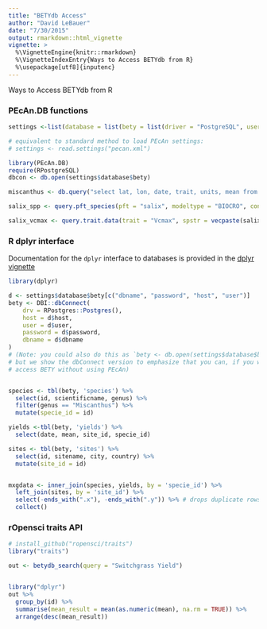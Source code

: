 ```yaml
---
title: "BETYdb Access"
author: "David LeBauer"
date: "7/30/2015"
output: rmarkdown::html_vignette
vignette: >
  %\VignetteEngine{knitr::rmarkdown}
  %\VignetteIndexEntry{Ways to Access BETYdb from R}
  %\usepackage[utf8]{inputenc}
---
```


Ways to Access BETYdb from R

### PEcAn.DB functions

```r
settings <-list(database = list(bety = list(driver = "PostgreSQL", user = "bety", dbname = "bety", password = "bety")))

# equivalent to standard method to load PEcAn settings:
# settings <- read.settings("pecan.xml")

library(PEcAn.DB)
require(RPostgreSQL)
dbcon <- db.open(settings$database$bety)

miscanthus <- db.query("select lat, lon, date, trait, units, mean from traits_and_yields_view where genus = 'Miscanthus';", con = dbcon)

salix_spp <- query.pft_species(pft = "salix", modeltype = "BIOCRO", con = dbcon)

salix_vcmax <- query.trait.data(trait = "Vcmax", spstr = vecpaste(salix_spp$id), con = dbcon)
```

### R dplyr interface

Documentation for the `dplyr` interface to databases is provided in the [dplyr vignette](https://cran.r-project.org/web/packages/dplyr/vignettes/databases.html)

```r
library(dplyr)

d <- settings$database$bety[c("dbname", "password", "host", "user")]
bety <- DBI::dbConnect(
    drv = RPostgres::Postgres(),
    host = d$host,
    user = d$user,
    password = d$password,
    dbname = d$dbname
)
# (Note: you could also do this as `bety <- db.open(settings$database$bety)`,
# but we show the dbConnect version to emphasize that you can, if you wish,
# access BETY without using PEcAn)


species <- tbl(bety, 'species') %>% 
  select(id, scientificname, genus) %>% 
  filter(genus == "Miscanthus") %>% 
  mutate(specie_id = id) 

yields <-tbl(bety, 'yields') %>%
  select(date, mean, site_id, specie_id)

sites <- tbl(bety, 'sites') %>% 
  select(id, sitename, city, country) %>% 
  mutate(site_id = id)


mxgdata <- inner_join(species, yields, by = 'specie_id') %>%
  left_join(sites, by = 'site_id') %>% 
  select(-ends_with(".x"), -ends_with(".y")) %>% # drops duplicate rows
  collect() 


```

### rOpensci traits API

```r
# install_github("ropensci/traits")
library("traits")

out <- betydb_search(query = "Switchgrass Yield")


library("dplyr")
out %>%
  group_by(id) %>%
  summarise(mean_result = mean(as.numeric(mean), na.rm = TRUE)) %>%
  arrange(desc(mean_result))
```

